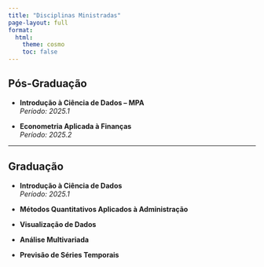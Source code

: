 ```yaml
---
title: "Disciplinas Ministradas"
page-layout: full
format:
  html:
    theme: cosmo
    toc: false
---
```




## Pós-Graduação

- **Introdução à Ciência de Dados – MPA**  
  _Período: 2025.1_

- **Econometria Aplicada à Finanças** <br>
  _Período: 2025.2_

---

## Graduação

- **Introdução à Ciência de Dados** <br>
  _Período: 2025.1_

- **Métodos Quantitativos Aplicados à Administração**

- **Visualização de Dados**

- **Análise Multivariada**

- **Previsão de Séries Temporais**